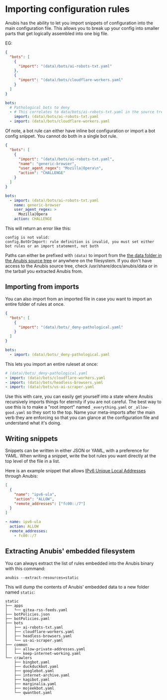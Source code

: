 # Importing configuration rules


Anubis has the ability to let you import snippets of configuration into the main configuration file. This allows you to break up your config into smaller parts that get logically assembled into one big file.

EG:

<Tabs>
<TabItem value="json" label="JSON">

```json
{
  "bots": [
    {
      "import": "(data)/bots/ai-robots-txt.yaml"
    },
    {
      "import": "(data)/bots/cloudflare-workers.yaml"
    }
  ]
}
```

</TabItem>
<TabItem value="yaml" label="YAML" default>

```yaml
bots:
  # Pathological bots to deny
  - # This correlates to data/bots/ai-robots-txt.yaml in the source tree
    import: (data)/bots/ai-robots-txt.yaml
  - import: (data)/bots/cloudflare-workers.yaml
```

</TabItem>
</Tabs>

Of note, a bot rule can either have inline bot configuration or import a bot config snippet. You cannot do both in a single bot rule.

<Tabs>
<TabItem value="json" label="JSON">

```json
{
  "bots": [
    {
      "import": "(data)/bots/ai-robots-txt.yaml",
      "name": "generic-browser",
      "user_agent_regex": "Mozilla|Opera\n",
      "action": "CHALLENGE"
    }
  ]
}
```

</TabItem>
<TabItem value="yaml" label="YAML" default>

```yaml
bots:
  - import: (data)/bots/ai-robots-txt.yaml
    name: generic-browser
    user_agent_regex: >
      Mozilla|Opera
    action: CHALLENGE
```

</TabItem>
</Tabs>

This will return an error like this:

```text
config is not valid:
config.BotOrImport: rule definition is invalid, you must set either bot rules or an import statement, not both
```

Paths can either be prefixed with `(data)` to import from the [the data folder in the Anubis source tree](https://github.com/TecharoHQ/anubis/tree/main/data) or anywhere on the filesystem. If you don't have access to the Anubis source tree, check /usr/share/docs/anubis/data or in the tarball you extracted Anubis from.

## Importing from imports

You can also import from an imported file in case you want to import an entire folder of rules at once.

<Tabs>
<TabItem value="json" label="JSON">

```json
{
  "bots": [
    {
      "import": "(data)/bots/_deny-pathological.yaml"
    }
  ]
}
```

</TabItem>
<TabItem value="yaml" label="YAML" default>

```yaml
bots:
  - import: (data)/bots/_deny-pathological.yaml
```

</TabItem>
</Tabs>

This lets you import an entire ruleset at once:

```yaml
# (data)/bots/_deny-pathological.yaml
- import: (data)/bots/cloudflare-workers.yaml
- import: (data)/bots/headless-browsers.yaml
- import: (data)/bots/us-ai-scraper.yaml
```

Use this with care, you can easily get yourself into a state where Anubis recursively imports things for eternity if you are not careful. The best way to use this is to make a "root import" named `_everything.yaml` or `_allow-good.yaml` so they sort to the top. Name your meta-imports after the main verb they are enforcing so that you can glance at the configuration file and understand what it's doing.

## Writing snippets

Snippets can be written in either JSON or YAML, with a preference for YAML. When writing a snippet, write the bot rules you want directly at the top level of the file in a list.

Here is an example snippet that allows [IPv6 Unique Local Addresses](https://en.wikipedia.org/wiki/Unique_local_address) through Anubis:

<Tabs>
<TabItem value="json" label="JSON">

```json
[
  {
    "name": "ipv6-ula",
    "action": "ALLOW",
    "remote_addresses": ["fc00::/7"]
  }
]
```

</TabItem>
<TabItem value="yaml" label="YAML" default>

```yaml
- name: ipv6-ula
  action: ALLOW
  remote_addresses:
    - fc00::/7
```

</TabItem>
</Tabs>

## Extracting Anubis' embedded filesystem

You can always extract the list of rules embedded into the Anubis binary with this command:

```text
anubis --extract-resources=static
```

This will dump the contents of Anubis' embedded data to a new folder named `static`:

```text
static
├── apps
│   └── gitea-rss-feeds.yaml
├── botPolicies.json
├── botPolicies.yaml
├── bots
│   ├── ai-robots-txt.yaml
│   ├── cloudflare-workers.yaml
│   ├── headless-browsers.yaml
│   └── us-ai-scraper.yaml
├── common
│   ├── allow-private-addresses.yaml
│   └── keep-internet-working.yaml
└── crawlers
    ├── bingbot.yaml
    ├── duckduckbot.yaml
    ├── googlebot.yaml
    ├── internet-archive.yaml
    ├── kagibot.yaml
    ├── marginalia.yaml
    ├── mojeekbot.yaml
    └── qwantbot.yaml
```
